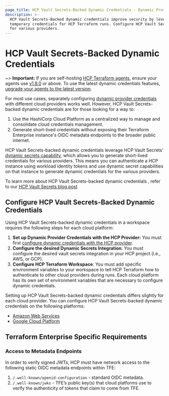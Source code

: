 ```yaml
---
page_title: HCP Vault Secrets-Backed Dynamic Credentials - Dynamic Provider Credentials - Workspaces - HCP Terraform
description: >-
  HCP Vault Secrets-Backed dynamic credentials improve security by leveraging HCP Vault Secrets to generate
  temporary credentials for HCP Terraform runs. Configure HCP Vault Secrets-backed dynamic credentials 
  for various providers.
---
```


# HCP Vault Secrets-Backed Dynamic Credentials

~> **Important:** If you are self-hosting [HCP Terraform agents](/terraform/cloud-docs/agents), ensure your agents use [v1.8.0](/terraform/cloud-docs/agents/changelog#1-8-0-04-18-2023) or above. To use the latest dynamic credentials features, [upgrade your agents to the latest version](/terraform/cloud-docs/agents/changelog).

For most use cases, separately configuring [dynamic provider credentials](/terraform/cloud-docs/workspaces/dynamic-provider-credentials) with different cloud providers works well. However, HCP Vault Secrets-backed dynamic credentials are for those looking for a way to:
 1. Use the HashiCorp Cloud Platform as a centralized way to manage and consolidate cloud credentials management.
 2. Generate short-lived credentials without exposing their Terraform Enterprise instance's OIDC metadata endpoints to the broader public internet.

HCP Vault Secrets-backed dynamic credentials leverage HCP Vault Secrets' [dynamic secrets capability](/hcp/docs/vault-secrets/dynamic-secrets), which allows you to generate short-lived credentials for various providers. This means you can authenticate a HCP instance using workload identity tokens and use dynamic secret capabilities on that instance to generate dynamic credentials for the various providers. 

To learn more about HCP Vault Secrets-backed dynamic credentials , refer to our [HCP Vault Secrets blog post](https://www.hashicorp.com/blog/hcp-vault-secrets-is-now-generally-available)

## Configure HCP Vault Secrets-Backed Dynamic Credentials

Using HCP Vault Secrets-backed dynamic credentials in a workspace requires the following steps for each cloud platform:

1. **Set up Dynamic Provider Credentials with the HCP Provider:** You must first [configure dynamic credentials with the HCP provider](/terraform/cloud-docs/workspaces/dynamic-provider-credentials/hcp-configuration).
2. **Configure the desired Dynamic Secrets Integration**: You must configure the desired vault secrets integration in your HCP project (i.e., AWS, or GCP).
3. **Configure HCP Terraform Workspace**: You must add specific environment variables to your workspace to tell HCP Terraform how to authenticate to other cloud providers during runs. Each cloud platform has its own set of environment variables that are necessary to configure dynamic credentials.

Setting up HCP Vault Secrets-backed dynamic credentials differs slightly for each cloud provider. You can configure HCP Vault Secrets-backed dynamic credentials on the following platforms:
- [Amazon Web Services](/terraform/cloud-docs/workspaces/dynamic-provider-credentials/hcp-vault-secrets-backed/aws-configuration)
- [Google Cloud Platform](/terraform/cloud-docs/workspaces/dynamic-provider-credentials/hcp-vault-secrets-backed/gcp-configuration)

## Terraform Enterprise Specific Requirements

### Access to Metadata Endpoints

In order to verify signed JWTs, HCP must have network access to the following static OIDC metadata endpoints within TFE:

1. `/.well-known/openid-configuration` - standard OIDC metadata.
2. `/.well-known/jwks` - TFE’s public key(s) that cloud platforms use to verify the authenticity of tokens that claim to come from TFE.
